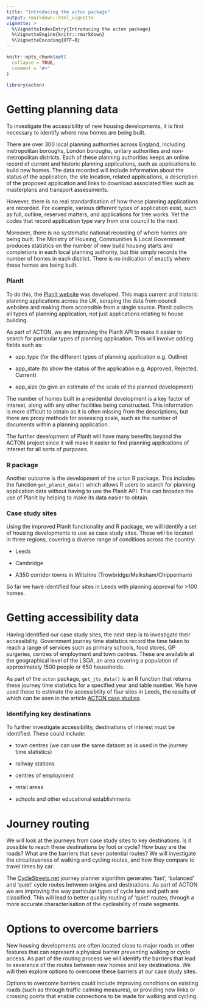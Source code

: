```yaml
---
title: "Introducing the acton package"
output: rmarkdown::html_vignette
vignette: >
  %\VignetteIndexEntry{Introducing the acton package}
  %\VignetteEngine{knitr::rmarkdown}
  %\VignetteEncoding{UTF-8}
---
```


```r
knitr::opts_chunk$set(
  collapse = TRUE,
  comment = "#>"
)
```

```r
library(acton)
```


# Getting planning data

To investigate the accessibility of new housing developments, it is first necessary to identify where new homes are being built. 

There are over 300 local planning authorities across England, including metropolitan boroughs, London boroughs, unitary authorities and non-metropolitan districts. Each of these planning authorities keeps an online record of current and historic planning applications, such as applications to build new homes. The data recorded will include information about the status of the application, the site location, related applications, a description of the proposed application and links to download associated files such as masterplans and transport assessments. 

However, there is no real standardisation of how these planning applications are recorded. For example, various different types of application exist, such as full, outline, reserved matters, and applications for tree works. Yet the codes that record application type vary from one council to the next.

Moreover, there is no systematic national recording of where homes are being built. The Ministry of Housing, Communities & Local Government produces statistics on the number of new build housing starts and completions in each local planning authority, but this simply records the number of homes in each district. There is no indication of exactly where these homes are being built.

### PlanIt

To do this, the [PlanIt website](https://www.planit.org.uk/) was developed. This maps current and historic planning applications across the UK, scraping the data from council websites and making them accessible from a single source. PlanIt collects all types of planning application, not just applications relating to house building.

As part of ACTON, we are improving the PlanIt API to make it easier to search for particular types of planning application. This will involve adding fields such as:

- app_type (for the different types of planning application e.g. Outline)

- app_state (to show the status of the application e.g. Approved, Rejected, Current)

- app_size (to give an estimate of the scale of the planned development)

The number of homes built in a residential development is a key factor of interest, along with any other facilities being constructed. This information is more difficult to obtain as it is often missing from the descriptions, but there are proxy methods for assessing scale, such as the number of documents within a planning application.

The further development of PlanIt will have many benefits beyond the ACTON project since it will make it easier to find planning applications of interest for all sorts of purposes. 

### R package

Another outcome is the development of the `acton` R package. This includes the function `get_planit_data()` which allows R users to search for planning application data without having to use the PlanIt API. This can broaden the use of PlanIt by helping to make its data easier to obtain.

### Case study sites

Using the improved PlanIt functionality and R package, we will identify a set of housing developments to use as case study sites. These will be located in three regions, covering a diverse range of conditions across the country:

- Leeds

- Cambridge

- A350 corridor towns in Wiltshire (Trowbridge/Melksham/Chippenham)

So far we have identified four sites in Leeds with planning approval for >100 homes.

# Getting accessibility data

Having identified our case study sites, the next step is to investigate their accessibility. Government journey time statistics record the time taken to reach a range of services such as primary schools, food stores, GP surgeries, centres of employment and town centres. These are available at the geographical level of the LSOA, an area covering a population of approximately 1500 people or 650 households. 

As part of the `acton` package, `get_jts_data()` is an R function that returns these journey time statistics for a specified year and table number. We have used these to estimate the accessibility of four sites in Leeds, the results of which can be seen in the article [ACTON case studies](https://cyipt.github.io/acton/articles/case-studies.html).

### Identifying key destinations

To further investigate accessibility, destinations of interest must be identified. These could include:

- town centres (we can use the same dataset as is used in the journey time statistics)

- railway stations

- centres of employment

- retail areas

- schools and other educational establishments

# Journey routing

We will look at the journeys from case study sites to key destinations. Is it possible to reach these destinations by foot or cycle? How busy are the roads? What are the barriers that sever potential routes? We will investigate the circuitousness of walking and cycling routes, and how they compare to travel times by car. 

The [CycleStreets.net](https://www.cyclestreets.net/) journey planner algorithm generates 'fast', 'balanced' and 'quiet' cycle routes between origins and destinations. As part of ACTON we are improving the way particular types of cycle lane and path are classified. This will lead to better quality routing of 'quiet' routes, through a more accurate characterisation of the cycleability of route segments.

# Options to overcome barriers

New housing developments are often located close to major roads or other features that can represent a physical barrier preventing walking or cycle access. As part of the routing process we will identify the barriers that lead to severance of the routes between new homes and key destinations. We will then explore options to overcome these barriers at our case study sites. 

Options to overcome barriers could include improving conditions on existing roads (such as through traffic calming measures), or providing new links or crossing points that enable connections to be made for walking and cycling. 
